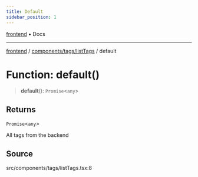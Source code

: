 ```yaml
---
title: Default
sidebar_position: 1
---
```


[frontend](../../../..) • Docs

***

[frontend](../../../..) / [components/tags/listTags](..) / default

# Function: default()

> **default**(): `Promise`\<`any`\>

## Returns

`Promise`\<`any`\>

All tags from the backend

## Source

src/components/tags/listTags.tsx:8
